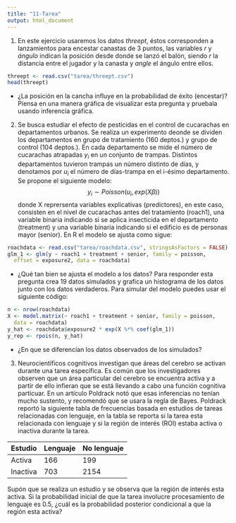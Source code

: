 ```yaml
---
title: "11-Tarea"
output: html_document
---
```


1. En este ejercicio usaremos los datos _threept_, éstos corresponden a 
lanzamientos para encestar canastas de 3 puntos, las variables _r_ y _ángulo_
indican la posición desde donde se lanzó el balón, siendo _r_ la distancia 
entre el jugador y la canasta y _angle_ el ángulo entre ellos.

```r
threept <- read.csv("tarea/threept.csv")
head(threept)
```


* ¿La posición en la cancha influye en la probabilidad de éxito (encestar)?
Piensa en una manera gráfica de visualizar esta pregunta y pruebala usando 
inferencia gráfica.

2. Se busca estudiar el efecto de pesticidas en el control de cucarachas en 
departamentos urbanos. Se realiza un experimento deonde se dividen los 
departamentos en grupo de tratamiento (160 deptos.) y grupo de control 
(104 deptos.). En cada departamento se mide el número de cucarachas atrapadas
$y_i$ en un conjunto de trampas. Distintos departamentos tuvieron trampas un 
número distinto de días, y denotamos por $u_i$ el número de días-trampa en el 
i-ésimo departamento. Se propone el siguiente modelo: 
$$y_i \sim Poisson(u_i,exp(X\beta))$$
donde X reprersenta variables explicativas (predictores), en este caso, 
consisten en el nivel de cucarachas antes del tratamiento (roach1), una variable
binaria indicando si se aplica insecticida en el departamento (treatment) y una
variable binaria indicando si el edificio es de personas mayor (senior). En R el
modelo se ajusta como sigue:

```r
roachdata <- read.csv("tarea/roachdata.csv", stringsAsFactors = FALSE)
glm_1 <- glm(y ~ roach1 + treatment + senior, family = poisson, 
  offset = exposure2, data = roachdata)
```

* ¿Qué tan bien se ajusta el modelo a los datos? Para responder esta pregunta
crea 19 datos simulados y grafica un histograma de los datos junto con 
los datos verdaderos. Para simular del modelo puedes usar el siguiente código:

```r
n <- nrow(roachdata)
X <- model.matrix(~ roach1 + treatment + senior, family = poisson, 
  data = roachdata)
y_hat <- roachdata$exposure2 * exp(X %*% coef(glm_1))
y_rep <- rpois(n, y_hat)
```

* ¿En que se diferencían los datos observados de los simulados?


3. Neurocientíficos cognitivos investigan que áreas del cerebro se activan 
durante una tarea específica. Es común que los investigadores observen que un
área particular del cerebro se encuentra activa y a partir de ello infieran que
se está llevando a cabo una función cognitiva particuar. En un artículo Poldrack 
notó que esas inferencias no tenían mucho sustento, y recomendó que se usara la 
regla de Bayes. Poldrack reportó la siguiente tabla de frecuencias basada en 
estudios de tareas relacionadas con lenguaje, en la tabla se reporta si la tarea
esta relacionada con lenguaje y si la región de interés (ROI) estaba activa o 
inactiva durante la tarea. 

Estudio | Lenguaje | No lenguaje
--------|----------|-------------
Activa  | 166      | 199
Inactiva| 703      | 2154

Supón que se realiza un estudio y se observa que la región de interés esta 
activa. Si la probabilidad inicial de que la tarea involucre procesamiento de 
lenguaje es 0.5, ¿cuál es la probabilidad posterior condicional a que la región
esta activa?
